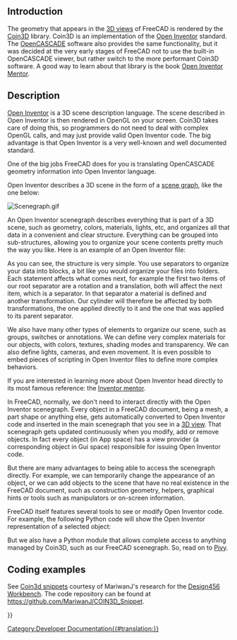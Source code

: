 <languages/>

{{Docnav
|[[Scripted_objects|Scripted objects]]
|[[Pivy|Pivy]]
}}

{{TOCright}}

==Introduction==

The geometry that appears in the [[3D_view|3D views]] of FreeCAD is rendered by the [https://en.wikipedia.org/wiki/Coin3D Coin3D] library. Coin3D is an implementation of the [https://en.wikipedia.org/wiki/Open_Inventor Open Inventor] standard. The [https://en.wikipedia.org/wiki/Open_Cascade_Technology OpenCASCADE] software also provides the same functionality, but it was decided at the very early stages of FreeCAD not to use the built-in OpenCASCADE viewer, but rather switch to the more performant Coin3D software. A good way to learn about that library is the book [http://www-evasion.imag.fr/Membres/Francois.Faure/doc/inventorMentor/sgi_html/ Open Inventor Mentor].

==Description==

[https://en.wikipedia.org/wiki/Open_Inventor Open Inventor] is a 3D scene description language. The scene described in Open Inventor is then rendered in OpenGL on your screen. Coin3D takes care of doing this, so programmers do not need to deal with complex OpenGL calls, and may just provide valid Open Inventor code. The big advantage is that Open Inventor is a very well-known and well documented standard.

One of the big jobs FreeCAD does for you is translating OpenCASCADE geometry information into Open Inventor language.

Open Inventor describes a 3D scene in the form of a [https://en.wikipedia.org/wiki/Scene_graph scene graph], like the one below:

[[Image:Scenegraph.gif]]
{{Caption|Image taken from [https://web.archive.org/web/20190807185912/http://www-evasion.imag.fr/~Francois.Faure/doc/inventorMentor/sgi_html/ Inventor mentor]}}

An Open Inventor scenegraph describes everything that is part of a 3D scene, such as geometry, colors, materials, lights, etc, and organizes all that data in a convenient and clear structure. Everything can be grouped into sub-structures, allowing you to organize your scene contents pretty much the way you like. Here is an example of an Open Inventor file:

{{Code|lang=bash|code=
#Inventor V2.0 ascii
 
Separator { 
    RotationXYZ {	
       axis Z
       angle 0
    }
    Transform {
       translation 0 0 0.5
    }
    Separator {	
       Material {
          diffuseColor 0.05 0.05 0.05
       }
       Transform {
          rotation 1 0 0 1.5708
          scaleFactor 0.2 0.5 0.2
       }
       Cylinder {
       }
    }
}
}}

As you can see, the structure is very simple. You use separators to organize your data into blocks, a bit like you would organize your files into folders. Each statement affects what comes next, for example the first two items of our root separator are a rotation and a translation, both will affect the next item, which is a separator. In that separator a material is defined and another transformation. Our cylinder will therefore be affected by both transformations, the one applied directly to it and the one that was applied to its parent separator.

We also have many other types of elements to organize our scene, such as groups, switches or annotations. We can define very complex materials for our objects, with colors, textures, shading modes and transparency. We can also define lights, cameras, and even movement. It is even possible to embed pieces of scripting in Open Inventor files to define more complex behaviors.

If you are interested in learning more about Open Inventor head directly to its most famous reference: the [http://www-evasion.imag.fr/~Francois.Faure/doc/inventorMentor/sgi_html/ Inventor mentor].

In FreeCAD, normally, we don't need to interact directly with the Open Inventor scenegraph. Every object in a FreeCAD document, being a mesh, a part shape or anything else, gets automatically converted to Open Inventor code and inserted in the main scenegraph that you see in a [[3D_view|3D view]]. That scenegraph gets updated continuously when you modify, add or remove objects. In fact every object (in App space) has a view provider (a corresponding object in Gui space) responsible for issuing Open Inventor code.

But there are many advantages to being able to access the scenegraph directly. For example, we can temporarily change the appearance of an object, or we can add objects to the scene that have no real existence in the FreeCAD document, such as construction geometry, helpers, graphical hints or tools such as manipulators or on-screen information.

FreeCAD itself features several tools to see or modify Open Inventor code. For example, the following Python code will show the Open Inventor representation of a selected object:

{{Code|code=
obj = FreeCAD.ActiveDocument.ActiveObject
viewprovider = obj.ViewObject
print viewprovider.toString()

}}

But we also have a Python module that allows complete access to anything managed by Coin3D, such as our FreeCAD scenegraph. So, read on to [[Pivy|Pivy]].

== Coding examples ==

See [[Coin3d_snippets|Coin3d snippets]] courtesy of MariwanJ's research for the [[Design456_Workbench|Design456 Workbench]]. The code repository can be found at https://github.com/MariwanJ/COIN3D_Snippet.
{{Top}}

{{Docnav
|[[Scripted_objects|Scripted objects]]
|[[Pivy|Pivy]]
}}

{{Powerdocnavi{{#translation:}}}}
[[Category:Developer Documentation{{#translation:}}]]